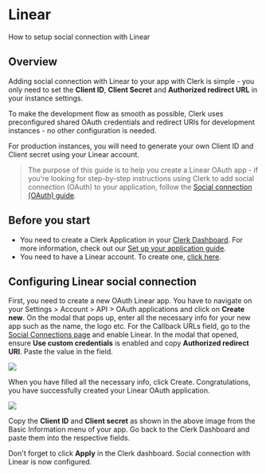 # Linear

How to setup social connection with Linear

## Overview

Adding social connection with Linear to your app with Clerk is simple - you only need to set the **Client ID**, **Client Secret** and **Authorized redirect URL** in your instance settings.

To make the development flow as smooth as possible, Clerk uses preconfigured shared OAuth credentials and redirect URIs for development instances - no other configuration is needed.

For production instances, you will need to generate your own Client ID and Client secret using your Linear account.

> The purpose of this guide is to help you create a Linear OAuth app - if you're looking for step-by-step instructions using Clerk to add social connection (OAuth) to your application, follow the [Social connection (OAuth) guide](https://clerk.com/docs/authentication/social-connections-oauth).

## Before you start

- You need to create a Clerk Application in your [Clerk Dashboard](https://dashboard.clerk.dev/). For more information, check out our [Set up your application guide](/get-started/setup-clerk).
- You need to have a Linear account. To create one, [click here](https://linear.app).

## Configuring Linear social connection

First, you need to create a new OAuth Linear app. You have to navigate on your Settings > Account > API > OAuth applications and click on **Create new**. On the modal that pops up, enter all the necessary info for your new app such as the name, the logo etc. For the Callback URLs field, go to the [Social Connections page](https://dashboard.clerk.dev/last-active?path=authentication/social) and enable Linear. In the modal that opened, ensure **Use custom credentials** is enabled and copy **Authorized redirect URI**. Paste the value in the field.

![](/docs/images/authentication-providers/linear/a2765ad6577f24e722a2135bcf4c7760744c85c7-1399x885.png)

When you have filled all the necessary info, click Create. Congratulations, you have successfully created your Linear OAuth application.

![](/docs/images/authentication-providers/linear/d43440ad2d564b7ec7f5809a44156bc8b3911a4b-1065x596.png)

Copy the **Client ID** and **Client secret** as shown in the above image from the Basic Information menu of your app. Go back to the Clerk Dashboard and paste them into the respective fields.

Don't forget to click **Apply** in the Clerk dashboard. Social connection with Linear is now configured.
